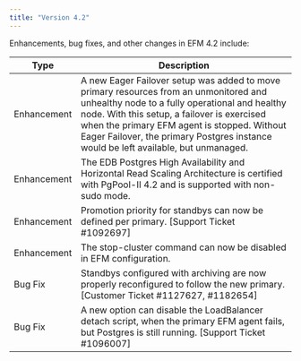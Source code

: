 ```yaml
---
title: "Version 4.2"
---
```


Enhancements, bug fixes, and other changes in EFM 4.2 include:

| Type | Description |
| ---- |------------ |
| Enhancement | A new Eager Failover setup was added to move primary resources from an unmonitored and unhealthy node to a fully operational and healthy node. With this setup, a failover is exercised when the primary EFM agent is stopped. Without Eager Failover, the primary Postgres instance would be left available, but unmanaged. |
| Enhancement | The EDB Postgres High Availability and Horizontal Read Scaling Architecture is certified with PgPool-II 4.2 and is supported with non-sudo mode. |
| Enhancement | Promotion priority for standbys can now be defined per primary. [Support Ticket #1092697]
| Enhancement | The stop-cluster command can now be disabled in EFM configuration. |
| Bug Fix | Standbys configured with archiving are now properly reconfigured to follow the new primary. [Customer Ticket #1127627, #1182654]
| Bug Fix | A new option can disable the LoadBalancer detach script, when the primary EFM agent fails, but Postgres is still running. [Support Ticket #1096007]